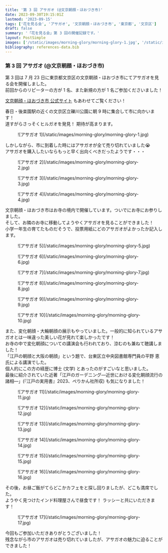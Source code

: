 ```yaml
---
title: '第 3 回 アサガオ (@文京朝顔・ほおづき市)'
date: 2023-09-30T19:15:01Z
lastmod: '2023-09-15'
tags: ['花を見る会', 'アサガオ', '文京朝顔・ほおづき市', '東京都', '文京区']
draft: false
summary: '「花を見る会」第 3 回の開催記録です。'
layout: PostSimple
images: ['/static/images/morning-glory/morning-glory-1.jpg', '/static/images/morning-glory/morning-glory-2.jpg', '/static/images/morning-glory/morning-glory-3.jpg', '/static/images/morning-glory/morning-glory-4.jpg', '/static/images/morning-glory/morning-glory-5.jpg', '/static/images/morning-glory/morning-glory-6.jpg', '/static/images/morning-glory/morning-glory-7.jpg', '/static/images/morning-glory/morning-glory-8.jpg', '/static/images/morning-glory/morning-glory-9.jpg', '/static/images/morning-glory/morning-glory-10.jpg', '/static/images/morning-glory/morning-glory-11.jpg', '/static/images/morning-glory/morning-glory-12.jpg', '/static/images/morning-glory/morning-glory-13.jpg', '/static/images/morning-glory/morning-glory-14.jpg', '/static/images/morning-glory/morning-glory-15.jpg', '/static/images/morning-glory/morning-glory-16.jpg', '/static/images/morning-glory/morning-glory-17.jpg']
bibliography: references-data.bib
---
```


### 第 3 回 アサガオ (@文京朝顔・ほおづき市)

第 3 回は 7 月 23 日に東京都文京区の文京朝顔・ほおづき市にてアサガオを見る会を開催しました。<br />
前回からのリピーターの方が 1 名、また新規の方が 1 名ご参加くださいました！

[文京朝顔・ほおづき市 公式サイト](https://www.city.bunkyo.lg.jp/bunka/kanko/event/matsuri/asagao.html) もあわせてご覧ください！

春日・後楽園駅の近くの文京区立礫川公園に朝 9 時に集合して市に向かいます！<br />
道すがらさっそくヒルガオを発見！ 期待が高まります。

<div className="-mx-2 flex flex-wrap overflow-hidden xl:-mx-2">
  <figure className="my-1 w-full overflow-hidden px-2 xl:my-1 xl:w-1/2 xl:px-2">
    ![アサガオ 1](/static/images/morning-glory/morning-glory-1.jpg)
  </figure>
</div>

しかしながら、市に到着した時にはアサガオが全て売り切れていました😭<br />
アサガオを購入したいならもっと早く出向くべきだったようです・・・

<div className="-mx-2 flex flex-wrap overflow-hidden xl:-mx-2">
  <figure className="my-1 w-full overflow-hidden px-2 xl:my-1 xl:w-1/2 xl:px-2">
    ![アサガオ 2](/static/images/morning-glory/morning-glory-2.jpg)
  </figure>
  <figure className="my-1 w-full overflow-hidden px-2 xl:my-1 xl:w-1/2 xl:px-2">
    ![アサガオ 3](/static/images/morning-glory/morning-glory-3.jpg)
  </figure>
  <figure className="my-1 w-full overflow-hidden px-2 xl:my-1 xl:w-1/2 xl:px-2">
    ![アサガオ 4](/static/images/morning-glory/morning-glory-4.jpg)
  </figure>
</div>

文京朝顔・ほおづき市はお寺の境内で開催しています。ついでにお寺にお参りしました。<br />
そして、お隣のお寺に移動してようやくアサガオを見ることができました！ <br />
小学一年生の育てたものだそうで、投票用紙にどのアサガオがよかったか記入します。

<div className="-mx-2 flex flex-wrap overflow-hidden xl:-mx-2">
  <figure className="my-1 w-full overflow-hidden px-2 xl:my-1 xl:w-1/2 xl:px-2">
    ![アサガオ 5](/static/images/morning-glory/morning-glory-5.jpg)
  </figure>
  <figure className="my-1 w-full overflow-hidden px-2 xl:my-1 xl:w-1/2 xl:px-2">
    ![アサガオ 6](/static/images/morning-glory/morning-glory-6.jpg)
  </figure>
  <figure className="my-1 w-full overflow-hidden px-2 xl:my-1 xl:w-1/2 xl:px-2">
    ![アサガオ 7](/static/images/morning-glory/morning-glory-7.jpg)
  </figure>
  <figure className="my-1 w-full overflow-hidden px-2 xl:my-1 xl:w-1/2 xl:px-2">
    ![アサガオ 8](/static/images/morning-glory/morning-glory-8.jpg)
  </figure>
  <figure className="my-1 w-full overflow-hidden px-2 xl:my-1 xl:w-1/2 xl:px-2">
    ![アサガオ 9](/static/images/morning-glory/morning-glory-9.jpg)
  </figure>
  <figure className="my-1 w-full overflow-hidden px-2 xl:my-1 xl:w-1/2 xl:px-2">
    ![アサガオ 10](/static/images/morning-glory/morning-glory-10.jpg)
  </figure>
</div>

また、変化朝顔・大輪朝顔の展示もやっていました。一般的に知られているアサガオとは一味違った美しい花が見れて楽しかったです！<br />
お寺の中で変化朝顔についての講演会も行われており、涼むのも兼ねて聴講しました！<br />
「江戸の朝顔と大阪の朝顔」という題で、台東区立中央図書館専門員の平野 恵氏による講演でした。<br />
個人的にこの方の経歴に博士 (文学) とあったのがすごいなと思いました。<br />
最後に紹介されていた近著「江戸のガーデニング—近世における変化朝顔流行の諸相—」(『江戸の実用書』2023、ぺりかん社所収) も気になりました！

<div className="-mx-2 flex flex-wrap overflow-hidden xl:-mx-2">
  <figure className="my-1 w-full overflow-hidden px-2 xl:my-1 xl:w-1/2 xl:px-2">
    ![アサガオ 11](/static/images/morning-glory/morning-glory-11.jpg)
  </figure>
  <figure className="my-1 w-full overflow-hidden px-2 xl:my-1 xl:w-1/2 xl:px-2">
    ![アサガオ 12](/static/images/morning-glory/morning-glory-12.jpg)
  </figure>
  <figure className="my-1 w-full overflow-hidden px-2 xl:my-1 xl:w-1/2 xl:px-2">
    ![アサガオ 13](/static/images/morning-glory/morning-glory-13.jpg)
  </figure>
  <figure className="my-1 w-full overflow-hidden px-2 xl:my-1 xl:w-1/2 xl:px-2">
    ![アサガオ 14](/static/images/morning-glory/morning-glory-14.jpg)
  </figure>
  <figure className="my-1 w-full overflow-hidden px-2 xl:my-1 xl:w-1/2 xl:px-2">
    ![アサガオ 15](/static/images/morning-glory/morning-glory-15.jpg)
  </figure>
  <figure className="my-1 w-full overflow-hidden px-2 xl:my-1 xl:w-1/2 xl:px-2">
    ![アサガオ 16](/static/images/morning-glory/morning-glory-16.jpg)
  </figure>
</div>

その後，お昼ご飯がてらどこかカフェをと探し回りましたが、どこも満席でした。<br />
ようやく見つけたインド料理屋さんで昼食です！ ラッシーと共にいただきます！

<div className="-mx-2 flex flex-wrap overflow-hidden xl:-mx-2">
  <figure className="my-1 w-full overflow-hidden px-2 xl:my-1 xl:w-1/2 xl:px-2">
    ![アサガオ 17](/static/images/morning-glory/morning-glory-17.jpg)
  </figure>
</div>

今回もご参加いただきありがとうございました！ <br />
残念ながら市のアサガオは売り切れていましたが、アサガオの魅力に迫ることができました！